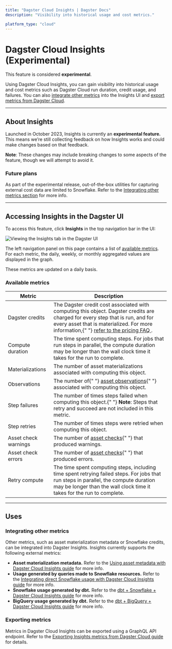 ```yaml
---
title: "Dagster Cloud Insights | Dagster Docs"
description: "Visibility into historical usage and cost metrics."

platform_type: "cloud"
---
```


# Dagster Cloud Insights (Experimental)

<Note>
  This feature is considered <strong>experimental</strong>.
</Note>

Using Dagster Cloud Insights, you can gain visibility into historical usage and cost metrics such as Dagster Cloud run duration, credit usage, and failures. You can also [integrate other metrics](#integrating-other-metrics) into the Insights UI and [export metrics from Dagster Cloud](#exporting-metrics).

---

## About Insights

Launched in October 2023, Insights is currently an **experimental feature.** This means we’re still collecting feedback on how Insights works and could make changes based on that feedback.

**Note**: These changes may include breaking changes to some aspects of the feature, though we will attempt to avoid it.

### Future plans

As part of the experimental release, out-of-the-box utilities for capturing external cost data are limited to Snowflake. Refer to the [Integrating other metrics section](#integrating-other-metrics) for more info.

---

## Accessing Insights in the Dagster UI

To access this feature, click **Insights** in the top navigation bar in the UI:

<!-- ![Viewing the Insights tab in the Dagster UI](/images/dagster-cloud/insights/insights-tab.png) -->

<Image
alt="Viewing the Insights tab in the Dagster UI"
src="/images/dagster-cloud/insights/insights-tab.png"
width={3066}
height={1636}
/>

The left navigation panel on this page contains a list of [available metrics](#available-metrics). For each metric, the daily, weekly, or monthly aggregated values are displayed in the graph.

These metrics are updated on a daily basis.

### Available metrics

<table
  className="table"
  style={{
    width: "100%",
  }}
>
  <thead>
    <tr>
      <th
        style={{
          width: "25%",
        }}
      >
        Metric
      </th>
      <th>Description</th>
    </tr>
  </thead>
  <tbody>
    <tr>
      <td>Dagster credits</td>
      <td>
        The Dagster credit cost associated with computing this object. Dagster
        credits are charged for every step that is run, and for every asset that
        is materialized. For more information,{" "}
        <a href="https://dagster.io/pricing#faq" target="_blank">
          refer to the pricing FAQ
        </a>
        .
      </td>
    </tr>
    <tr>
      <td>Compute duration</td>
      <td>
        The time spent computing steps. For jobs that run steps in parallel, the
        compute duration may be longer than the wall clock time it takes for the
        run to complete.
      </td>
    </tr>
    <tr>
      <td>Materializations</td>
      <td>
        The number of asset materializations associated with computing this
        object.
      </td>
    </tr>
    <tr>
      <td>Observations</td>
      <td>
        The number of{" "}
        <a href="/concepts/assets/asset-observations">asset observations</a>{" "}
        associated with computing this object.
      </td>
    </tr>
    <tr>
      <td>Step failures</td>
      <td>
        The number of times steps failed when computing this object.{" "}
        <strong>Note</strong>: Steps that retry and succeed are not included in
        this metric.
      </td>
    </tr>
    <tr>
      <td>Step retries</td>
      <td>
        The number of times steps were retried when computing this object.
      </td>
    </tr>
    <tr>
      <td>Asset check warnings</td>
      <td>
        The number of <a href="/concepts/assets/asset-checks">asset checks</a>{" "}
        that produced warnings.
      </td>
    </tr>
    <tr>
      <td>Asset check errors</td>
      <td>
        The number of <a href="/concepts/assets/asset-checks">asset checks</a>{" "}
        that produced errors.
      </td>
    </tr>
    <tr>
      <td>Retry compute</td>
      <td>
        The time spent computing steps, including time spent retrying failed
        steps. For jobs that run steps in parallel, the compute duration may be
        longer than the wall clock time it takes for the run to complete.
      </td>
    </tr>
  </tbody>
</table>

---

## Uses

### Integrating other metrics

Other metrics, such as asset materialization metadata or Snowflake credits, can be integrated into Dagster Insights. Insights currently supports the following external metrics:

- **Asset materialization metadata.** Refer to the [Using asset metadata with Dagster Cloud Insights guide](/dagster-cloud/insights/asset-metadata) for more info.
- **Usage generated by queries made to Snowflake resources.** Refer to the [Integrating direct Snowflake usage with Dagster Cloud Insights guide](/dagster-cloud/insights/integrating-snowflake) for more info.
- **Snowflake usage generated by dbt.** Refer to the [dbt + Snowflake + Dagster Cloud Insights guide](/dagster-cloud/insights/integrating-snowflake-and-dbt) for more info.
- **BigQuery usage generated by dbt.** Refer to the [dbt + BigQuery + Dagster Cloud Insights guide](/dagster-cloud/insights/integrating-bigquery-and-dbt) for more info.

### Exporting metrics

Metrics in Dagster Cloud Insights can be exported using a GraphQL API endpoint. Refer to the [Exporting Insights metrics from Dagster Cloud guide](/dagster-cloud/insights/exporting-insights-metrics) for details.

